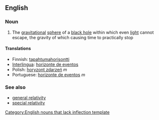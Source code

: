 {{wikipedia}}
==English==
===Noun===
# {{astronomy}} The [[gravitational]] [[sphere]] of a [[black hole]] within which even [[light]] cannot escape, the gravity of which causing time to practically stop

====Translations====
*Finnish: [[tapahtumahorisontti]]
*[[Interlingua]]: [[horizonte de eventos]]
*Polish: [[horyzont zdarzeń]] ''m''
*Portuguese: [[horizonte de eventos]] ''m''

===See also===
*[[general relativity]]
*[[special relativity]]

[[Category:English nouns that lack inflection template]]